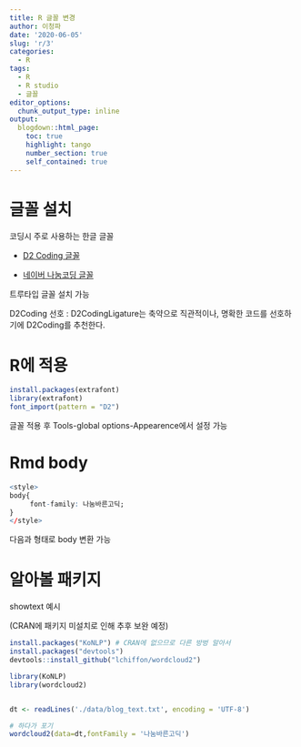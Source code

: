 ```yaml
---
title: R 글꼴 변경
author: 이청파
date: '2020-06-05'
slug: 'r/3'
categories:
  - R
tags:
  - R
  - R studio
  - 글꼴
editor_options: 
  chunk_output_type: inline
output: 
  blogdown::html_page:
    toc: true
    highlight: tango
    number_section: true
    self_contained: true
---
```



 
# 글꼴 설치


코딩시 주로 사용하는 한글 글꼴


- [D2 Coding 글꼴](https://github.com/naver/d2codingfont)

- [네이버 나눔코딩 글꼴](https://github.com/naver/nanumfont/blob/master/README.md)

트루타입 글꼴 설치 가능

D2Coding 선호 : D2CodingLigature는 축약으로 직관적이나, 명확한 코드를 선호하기에 D2Coding를 추천한다.

# R에 적용

```r
install.packages(extrafont)
library(extrafont)
font_import(pattern = "D2")
```

글꼴 적용 후 Tools-global options-Appearence에서 설정 가능

# Rmd body

```r

<style>
body{
     font-family: 나눔바른고딕;
}
</style>
```

다음과 형태로 body 변환 가능



# 알아볼 패키지

showtext 예시

(CRAN에 패키지 미설치로 인해 추후 보완 예정)

```r
install.packages("KoNLP") # CRAN에 없으므로 다른 방벙 알아서
install.packages("devtools")
devtools::install_github("lchiffon/wordcloud2")
```


```r
library(KoNLP)
library(wordcloud2)


dt <- readLines('./data/blog_text.txt', encoding = 'UTF-8')

# 하다가 포기
wordcloud2(data=dt,fontFamily = '나눔바른고딕')
```

